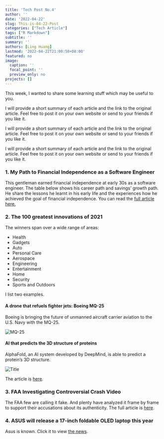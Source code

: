```yaml
---
title: 'Tech Post No.4'
author: ''
date: '2022-04-22'
slug: This-is-04-22-Post
categories: ["Tech Article"]
tags: ["R Markdown"]
subtitle: ''
summary: ''
authors: [Ling Huang]
lastmod: '2022-04-22T21:00:50+08:00'
featured: no
image:
  caption: ''
  focal_point: ''
  preview_only: no
projects: []
---
```


This week, I wanted to share some learning stuff which may be useful to you.

I will provide a short summary of each article and the link to the original article. Feel free to post it on your own website or send to your friends if you like it.  

I will provide a short summary of each article and the link to the original article. Feel free to post it on your own website or send to your friends if you like it.

I will provide a short summary of each article and the link to the original article. Feel free to post it on your own website or send to your friends if you like it.

### 1.  My Path to Financial Independence as a Software Engineer
This gentleman earned financial independence at early 30s as a software engineer. The table below shows his career path and savings' growth path. He share the lessons he learnt in his early life and the experiences how he achieved the goal of financial independence. You can read the [full article here.]( https://software.rajivprab.com/2021/12/26/my-path-to-financial-independence-as-a-software-engineer)
  


### 2.  The 100 greatest innovations of 2021
The winners span over a wide range of areas:  

- Health  
- Gadgets  
- Auto  
- Personal Care  
- Aerospace  
- Engineering  
- Entertainment  
- Home  
- Security  
- Sports and Outdoors  

I list two examples.

#### A drone that refuels fighter jets: Boeing MQ-25  

Boeing is bringing the future of unmanned aircraft carrier aviation to the U.S. Navy with the MQ-25.

![](drone.jpg "MQ-25")

#### AI that predicts the 3D structure of proteins  
AlphaFold, an AI system developed by DeepMind, is able to predict a protein's 3D structure.

![](ai.jpg "Title")

The article is [here](https://www.popsci.com/technology/best-of-whats-new-2021/#Aerospace).

### 3.  FAA Investigating Controversial Crash Video  
The FAA  few are calling it fake. And plenty have analyzed it frame by frame to support their accusations about its authenticity.
The full article is [here](https://www.avweb.com/aviation-news/plane-crash-video-sparks-online-backlash).

### 4.  ASUS will release a 17-inch foldable OLED laptop this year
Asus is known. Click it to view [the news](https://www.theverge.com/2022/1/5/22867624/asus-zenbook-17-fold-oled-foldable-laptop-tablet-specs-price-release-date).
